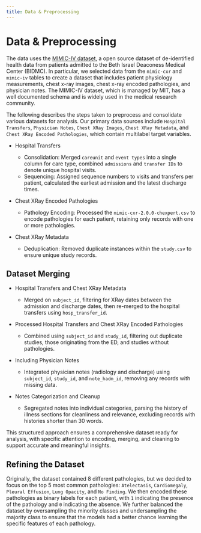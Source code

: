 ```yaml
---
title: Data & Preprocessing
---
```


# Data & Preprocessing

The data uses the [MIMIC-IV dataset](https://physionet.org/content/mimiciv/2.2/), a open source dataset of de-identified health data from patients admitted to the Beth Israel Deaconess Medical Center (BIDMC).
In particular, we selected data from the `mimic-cxr` and `mimic-iv` tables to create a dataset that includes patient physiology measurements, chest x-ray images, chest x-ray encoded pathologies, and physician notes.
The MIMIC-IV dataset, which is managed by MIT, has a well documented schema and is widely used in the medical research community.

The following describes the steps taken to preprocess and consolidate various datasets for analysis. Our primary data sources include `Hospital Transfers`, `Physician Notes`, `Chest XRay Images`, `Chest XRay Metadata`, and `Chest XRay Encoded Pathologies`, which contain multilabel target variables.

- Hospital Transfers

  - Consolidation: Merged `careunit` and `event types` into a single column for care type, combined `admissions` and `transfer IDs` to denote unique hospital visits.
  - Sequencing: Assigned sequence numbers to visits and transfers per patient, calculated the earliest admission and the latest discharge times.

- Chest XRay Encoded Pathologies

  - Pathology Encoding: Processed the `mimic-cxr-2.0.0-chexpert.csv` to encode pathologies for each patient, retaining only records with one or more pathologies.

- Chest XRay Metadata
  - Deduplication: Removed duplicate instances within the `study.csv` to ensure unique study records.

## Dataset Merging

- Hospital Transfers and Chest XRay Metadata

  - Merged on `subject_id`, filtering for XRay dates between the admission and discharge dates, then re-merged to the hospital transfers using `hosp_transfer_id`.

- Processed Hospital Transfers and Chest XRay Encoded Pathologies

  - Combined using `subject_id` and `study_id`, filtering out duplicate studies, those originating from the ED, and studies without pathologies.

- Including Physician Notes

  - Integrated physician notes (radiology and discharge) using `subject_id`, `study_id`, and `note_hadm_id`, removing any records with missing data.

- Notes Categorization and Cleanup
  - Segregated notes into individual categories, parsing the history of illness sections for cleanliness and relevance, excluding records with histories shorter than 30 words.

This structured approach ensures a comprehensive dataset ready for analysis, with specific attention to encoding, merging, and cleaning to support accurate and meaningful insights.

## Refining the Dataset

Originally, the dataset contained 8 different pathologies, but we decided to focus on the top 5 most common pathologies: `Atelectasis`, `Cardiomegaly`, `Pleural Effusion`, `Lung Opacity`, and `No Finding`.
We then encoded these pathologies as binary labels for each patient, with `1` indicating the presence of the pathology and `0` indicating the absence.
We further balanced the dataset by oversampling the minority classes and undersampling the majority class to ensure that the models had a better chance learning the specific features of each pathology.

